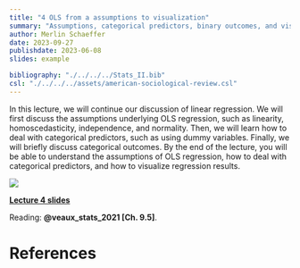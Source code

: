 ```yaml
---
title: "4 OLS from a assumptions to visualization"
summary: "Assumptions, categorical predictors, binary outcomes, and visualization"
author: Merlin Schaeffer
date: 2023-09-27
publishdate: 2023-06-08
slides: example

bibliography: "./../../../Stats_II.bib"
csl: "./../../../assets/american-sociological-review.csl"
---
```


In this lecture, we will continue our discussion of linear regression. We will first discuss the assumptions underlying OLS regression, such as linearity, homoscedasticity, independence, and normality. Then, we will learn how to deal with categorical predictors, such as using dummy variables. Finally, we will briefly discuss categorical outcomes. By the end of the lecture, you will be able to understand the assumptions of OLS regression, how to deal with categorical predictors, and how to visualize regression results.

![](/Lectures/4-OLS-Wisdom/4-OLS-Wisdoms_files/figure-html/Predplot-1.png)

[**Lecture 4 slides**](/Lectures/4-OLS-Wisdom/4-OLS-Wisdoms.html)

Reading: **@veaux_stats_2021[Ch. 9.5]**.

# References
